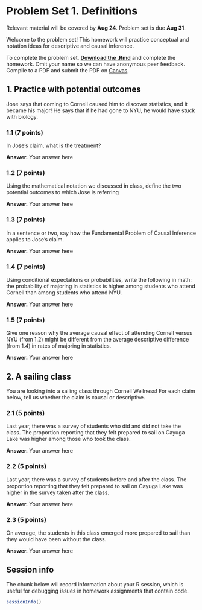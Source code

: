 
# Problem Set 1. Definitions {-}

Relevant material will be covered by **Aug 24**. Problem set is due **Aug 31**.

Welcome to the problem set! This homework will practice conceptual and notation ideas for descriptive and causal inference.

To complete the problem set, [**Download the .Rmd**](assets/psets/pset1_download.Rmd) and complete the homework. Omit your name so we can have anonymous peer feedback. Compile to a PDF and submit the PDF on [Canvas](https://canvas.cornell.edu/courses/57329).

## 1. Practice with potential outcomes {-}

Jose says that coming to Cornell caused him to discover statistics, and it became his major! He says that if he had gone to NYU, he would have stuck with biology.

### 1.1 (7 points) {-}

In Jose's claim, what is the treatment?

**Answer.** Your answer here

### 1.2 (7 points) {-}

Using the mathematical notation we discussed in class, define the two potential outcomes to which Jose is referring

**Answer.** Your answer here

### 1.3 (7 points) {-}

In a sentence or two, say how the Fundamental Problem of Causal Inference applies to Jose's claim.

**Answer.** Your answer here

### 1.4 (7 points) {-}

Using conditional expectations or probabilities, write the following in math: the probability of majoring in statistics is higher among students who attend Cornell than among students who attend NYU.

**Answer.** Your answer here

### 1.5 (7 points) {-}

Give one reason why the average causal effect of attending Cornell versus NYU (from 1.2) might be different from the average descriptive difference (from 1.4) in rates of majoring in statistics.

**Answer.** Your answer here

## 2. A sailing class {-}

You are looking into a sailing class through Cornell Wellness! For each claim below, tell us whether the claim is causal or descriptive.

### 2.1 (5 points) {-}

Last year, there was a survey of students who did and did not take the class. The proportion reporting that they felt prepared to sail on Cayuga Lake was higher among those who took the class.

**Answer.** Your answer here

### 2.2 (5 points) {-}

Last year, there was a survey of students before and after the class. The proportion reporting that they felt prepared to sail on Cayuga Lake was higher in the survey taken after the class.

**Answer.** Your answer here

### 2.3 (5 points) {-}

On average, the students in this class emerged more prepared to sail than they would have been without the class.

**Answer.** Your answer here

## Session info {-}

The chunk below will record information about your R session, which is useful for debugging issues in homework assignments that contain code.

```r
sessionInfo()
```